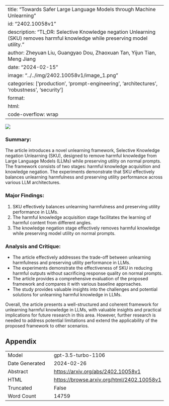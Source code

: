 
---
title: "Towards Safer Large Language Models through Machine Unlearning"
id: "2402.10058v1"
description: "TL;DR: Selective Knowledge negation Unlearning (SKU) removes harmful knowledge while preserving model utility."
author: Zheyuan Liu, Guangyao Dou, Zhaoxuan Tan, Yijun Tian, Meng Jiang
date: "2024-02-15"
image: "../../img/2402.10058v1/image_1.png"
categories: ['production', 'prompt-engineering', 'architectures', 'robustness', 'security']
format:
  html:
    code-overflow: wrap
---

![](../../img/2402.10058v1/image_1.png)

### Summary:
The article introduces a novel unlearning framework, Selective Knowledge negation Unlearning (SKU), designed to remove harmful knowledge from Large Language Models (LLMs) while preserving utility on normal prompts. The framework consists of two stages: harmful knowledge acquisition and knowledge negation. The experiments demonstrate that SKU effectively balances unlearning harmfulness and preserving utility performance across various LLM architectures.

### Major Findings:
1. SKU effectively balances unlearning harmfulness and preserving utility performance in LLMs.
2. The harmful knowledge acquisition stage facilitates the learning of harmful content from different angles.
3. The knowledge negation stage effectively removes harmful knowledge while preserving model utility on normal prompts.

### Analysis and Critique:
- The article effectively addresses the trade-off between unlearning harmfulness and preserving utility performance in LLMs.
- The experiments demonstrate the effectiveness of SKU in reducing harmful outputs without sacrificing response quality on normal prompts.
- The article provides a comprehensive evaluation of the proposed framework and compares it with various baseline approaches.
- The study provides valuable insights into the challenges and potential solutions for unlearning harmful knowledge in LLMs.

Overall, the article presents a well-structured and coherent framework for unlearning harmful knowledge in LLMs, with valuable insights and practical implications for future research in this area. However, further research is needed to address potential limitations and extend the applicability of the proposed framework to other scenarios.

## Appendix

|          |          |
|----------|----------|
| Model     | gpt-3.5-turbo-1106       |
| Date Generated     | 2024-02-26       |
| Abstract | [https://arxiv.org/abs/2402.10058v1](https://arxiv.org/abs/2402.10058v1)        |
| HTML     | [https://browse.arxiv.org/html/2402.10058v1](https://browse.arxiv.org/html/2402.10058v1)       |
| Truncated       | False       |
| Word Count       | 14759       |